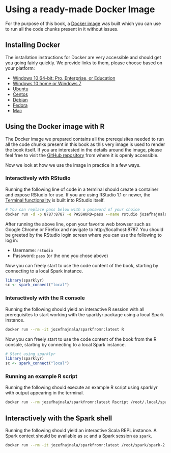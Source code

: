# Using a ready-made Docker Image

For the purpose of this book, a [Docker image](https://hub.docker.com/repository/docker/jozefhajnala/sparkfromr) was built which you can use to run all the code chunks present in it without issues.

## Installing Docker

The installation instructions for Docker are very accessible and should get you going fairly quickly. We provide links to them, please choose based on your platform:

- [Windows 10 64-bit: Pro, Enterprise, or Education](https://docs.docker.com/docker-for-windows/install/)
- [Windows 10 home or Windows 7](https://docs.docker.com/toolbox/toolbox_install_windows/)
- [Ubuntu](https://docs.docker.com/install/linux/docker-ce/ubuntu/)
- [Centos](https://docs.docker.com/install/linux/docker-ce/centos/)
- [Debian](https://docs.docker.com/install/linux/docker-ce/debian/)
- [Fedora](https://docs.docker.com/install/linux/docker-ce/fedora/)
- [Mac](https://docs.docker.com/docker-for-mac/install/)

## Using the Docker image with R

The Docker image we prepared contains all the prerequisites needed to run all the code chunks present in this book as this very image is used to render the book itself. If you are interested in the details around the image, please feel free to visit the [GitHub repository](https://github.com/jozefhajnala/sparkfromr_docker) from where it is openly accessible. 

Now we look at how we use the image in practice in a few ways.

### Interactively with RStudio

Running the following line of code in a terminal should create a container and expose RStudio for use. If you are using RStudio 1.1 or newer, the [Terminal functionality](https://jozef.io/r905-rstudio-terminal/) is built into RStudio itself.


```bash
# You can replace pass below with a password of your choice
docker run -d -p 8787:8787 -e PASSWORD=pass --name rstudio jozefhajnala/sparkfromr:latest
```

After running the above line, open your favorite web browser such as Google Chrome or Firefox and navigate to http://localhost:8787. You should be greeted by the RStudio login screen where you can use the following to log in:

- Username: `rstudio`
- Password: `pass` (or the one you chose above)

Now you can freely start to use the code content of the book, starting by connecting to a local Spark instance.

```r
library(sparklyr)
sc <- spark_connect("local")
```

### Interactively with the R console

Running the following should yield an interactive R session with all prerequisites to start working with the <span class="rpackage">sparklyr</span> package using a local Spark instance.

```bash
docker run --rm -it jozefhajnala/sparkfromr:latest R
```

Now you can freely start to use the code content of the book from the R console, starting by connecting to a local Spark instance.

```R
# Start using sparklyr
library(sparklyr)
sc <- spark_connect("local")
```

### Running an example R script

Running the following should execute an example R script using sparklyr with output appearing in the terminal.
  
```bash
docker run --rm jozefhajnala/sparkfromr:latest Rscript /root/.local/spark_script.R
```

## Interactively with the Spark shell

Running the following should yield an interactive Scala REPL instance. A Spark context should be available as `sc` and a Spark session as `spark`.

```bash
docker run --rm -it jozefhajnala/sparkfromr:latest /root/spark/spark-2.4.3-bin-hadoop2.7/bin/spark-shell
```
